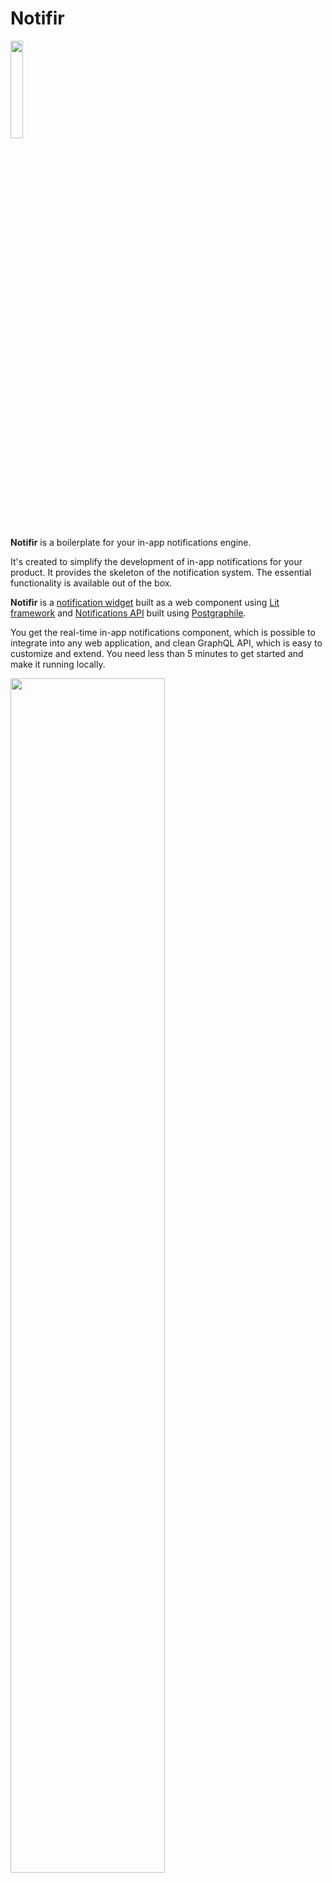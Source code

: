 
# Notifir

<img src="/docs/logo-sm.png" width="20%"/>

**Notifir** is a boilerplate for your in-app notifications engine.

It's created to simplify the development of in-app notifications for your product. It provides the skeleton of the notification system. The essential functionality is available out of the box.

**Notifir** is a [notification widget](https://github.com/notifir/widget) built as a web component using [Lit framework](https://lit.dev) and [Notifications API](https://github.com/notifir/api) built using [Postgraphile](https://www.graphile.org/postgraphile/).

You get the real-time in-app notifications component, which is possible to integrate into any web application, and clean GraphQL API, which is easy to customize and extend. You need less than 5 minutes to get started and make it running locally.

<img src="/docs/demo.png" width="70%"/>

